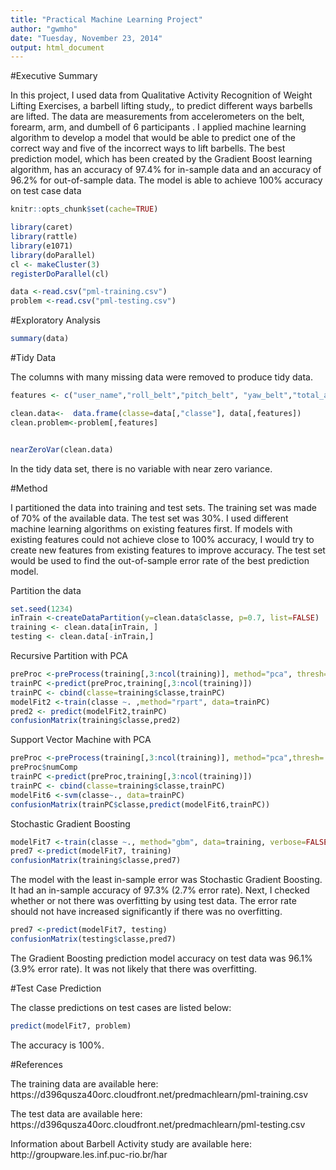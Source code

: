 ```yaml
---
title: "Practical Machine Learning Project"
author: "gwmho"
date: "Tuesday, November 23, 2014"
output: html_document
---
```

#Executive Summary

In this project, I used data from Qualitative Activity Recognition of Weight Lifting Exercises, a barbell lifting study,, to predict different ways barbells are lifted.  The data are measurements from accelerometers on the belt, forearm, arm, and dumbell of 6 participants .  I applied machine learning algorithm to develop a model that would be able to predict one of the correct way and five of the incorrect ways to lift barbells.  The best prediction model, which has been created by the Gradient Boost learning algorithm, has an accuracy of 97.4% for in-sample data and an accuracy of 96.2% for out-of-sample data.  The model is able to achieve 100% accuracy on test case data 


```r
knitr::opts_chunk$set(cache=TRUE)
```


```r

library(caret)
library(rattle)
library(e1071)
library(doParallel)
cl <- makeCluster(3)
registerDoParallel(cl)

data <-read.csv("pml-training.csv")
problem <-read.csv("pml-testing.csv")
```


#Exploratory Analysis

```r
summary(data)

```


#Tidy Data

The columns with many missing data were removed to produce tidy data. 

```r

features <- c("user_name","roll_belt","pitch_belt", "yaw_belt","total_accel_belt","gyros_belt_x","gyros_belt_y","gyros_belt_z","accel_belt_x", "accel_belt_y","accel_belt_z","magnet_belt_x","magnet_belt_y","magnet_belt_z", "roll_arm","pitch_arm","yaw_arm","total_accel_arm","gyros_arm_x","gyros_arm_y","gyros_arm_z","accel_arm_x","accel_arm_y","accel_arm_z","magnet_arm_x","magnet_arm_y","magnet_arm_z","roll_dumbbell","pitch_dumbbell","yaw_dumbbell","total_accel_dumbbell","gyros_dumbbell_x","gyros_dumbbell_y","gyros_dumbbell_z","accel_dumbbell_x","accel_dumbbell_y","accel_dumbbell_z","magnet_dumbbell_x","magnet_dumbbell_y","magnet_dumbbell_z","roll_forearm","pitch_forearm","yaw_forearm","total_accel_forearm","gyros_forearm_x","gyros_forearm_y","gyros_forearm_z","accel_forearm_x","accel_forearm_y","accel_forearm_z","magnet_forearm_x","magnet_forearm_y","magnet_forearm_z")

clean.data<-  data.frame(classe=data[,"classe"], data[,features])
clean.problem<-problem[,features]


nearZeroVar(clean.data)

```
In the tidy data set, there is no variable with near zero variance. 

#Method

I partitioned the data into training and test sets.  The training set was made of 70% of the available data.  The test set was 30%.  I used different machine learning algorithms on existing features first.   If models with existing features could not achieve close to 100% accuracy, I would try to create new features from existing features to improve accuracy. The test set would be used to find the out-of-sample error rate of the best prediction model.

Partition the data
```r

set.seed(1234)
inTrain <-createDataPartition(y=clean.data$classe, p=0.7, list=FALSE)
training <- clean.data[inTrain, ]
testing <- clean.data[-inTrain,]

```


Recursive Partition with PCA

```r

preProc <-preProcess(training[,3:ncol(training)], method="pca", thresh=0.95)
trainPC <-predict(preProc,training[,3:ncol(training)])
trainPC <- cbind(classe=training$classe,trainPC)
modelFit2 <-train(classe ~. ,method="rpart", data=trainPC)
pred2 <- predict(modelFit2,trainPC)
confusionMatrix(training$classe,pred2)
```


Support Vector Machine with PCA
```r

preProc <-preProcess(training[,3:ncol(training)], method="pca",thresh=.95)
preProc$numComp
trainPC <-predict(preProc,training[,3:ncol(training)])
trainPC <- cbind(classe=training$classe,trainPC)
modelFit6 <-svm(classe~., data=trainPC)
confusionMatrix(trainPC$classe,predict(modelFit6,trainPC))
```

Stochastic Gradient Boosting
```r

modelFit7 <-train(classe ~., method="gbm", data=training, verbose=FALSE)
pred7 <-predict(modelFit7, training)
confusionMatrix(training$classe,pred7)
```


The model with the least in-sample error was Stochastic Gradient Boosting.  It had an in-sample accuracy of 97.3%  (2.7% error rate).  Next, I checked whether or not there was overfitting by using test data.  The error rate should not have increased significantly if there was no overfitting.

```r
pred7 <-predict(modelFit7, testing)
confusionMatrix(testing$classe,pred7)
```

The Gradient Boosting prediction model accuracy on test data was 96.1% (3.9% error rate).  It was not likely that there was overfitting.


#Test Case Prediction 

The classe predictions on test cases are listed below:
```r
predict(modelFit7, problem)
```

The accuracy is 100%.  


#References

The training data are available here: 
https://d396qusza40orc.cloudfront.net/predmachlearn/pml-training.csv

The test data are available here: 
https://d396qusza40orc.cloudfront.net/predmachlearn/pml-testing.csv

Information about Barbell Activity study are available here:
http://groupware.les.inf.puc-rio.br/har 



 

